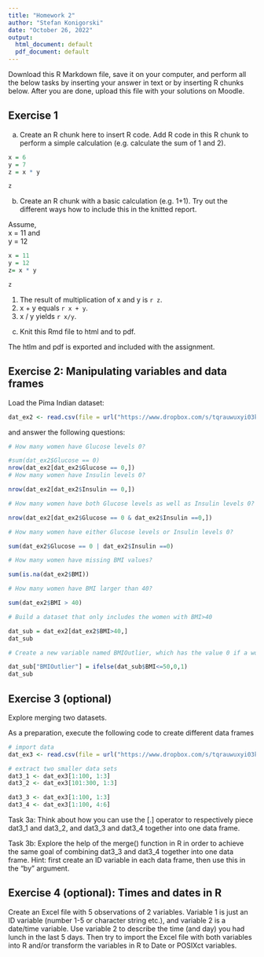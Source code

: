---
title: "Homework 2"
author: "Stefan Konigorski"
date: "October 26, 2022"
output:
  html_document: default
  pdf_document: default
---

Download this R Markdown file, save it on your computer, and perform all the below tasks by inserting your answer in text or by inserting R chunks below. After you are done, upload this file with your solutions on Moodle.

## Exercise 1

a) Create an R chunk here to insert R code. Add R code in this R chunk to perform a simple calculation (e.g. calculate the sum of 1 and 2).

```{r}
x = 6
y = 7
z = x * y

z
```
b) Create an R chunk with a basic calculation (e.g. 1+1). Try out the different ways how to include this in the knitted report.\

Assume,\
 x = 11 and\
 y = 12\

```{r, echo=FALSE, results='hide'}
x = 11
y = 12
z= x * y

z
```
1. The result of multiplication of x and y is `r z`.\
2. x + y equals `r x + y`.\
3. x / y yields `r x/y`.\
  

c) Knit this Rmd file to html and to pdf.

The htlm and pdf is exported and included with the assignment.


## Exercise 2: Manipulating variables and data frames

Load the Pima Indian dataset:

```{r}
dat_ex2 <- read.csv(file = url("https://www.dropbox.com/s/tqrauwuxyi03kee/Pima_diabetes.csv?dl=1"))
```

and answer the following questions:

```{r}
# How many women have Glucose levels 0?

#sum(dat_ex2$Glucose == 0)
nrow(dat_ex2[dat_ex2$Glucose == 0,])
# How many women have Insulin levels 0?

nrow(dat_ex2[dat_ex2$Insulin == 0,])

# How many women have both Glucose levels as well as Insulin levels 0?

nrow(dat_ex2[dat_ex2$Glucose == 0 & dat_ex2$Insulin ==0,])

# How many women have either Glucose levels or Insulin levels 0?

sum(dat_ex2$Glucose == 0 | dat_ex2$Insulin ==0)

# How many women have missing BMI values?

sum(is.na(dat_ex2$BMI))

# How many women have BMI larger than 40?

sum(dat_ex2$BMI > 40)

# Build a dataset that only includes the women with BMI>40

dat_sub = dat_ex2[dat_ex2$BMI>40,]
dat_sub

# Create a new variable named BMIOutlier, which has the value 0 if a women has BMI smaller or equal 50, and 1 if she has BMI higher than 50

dat_sub["BMIOutlier"] = ifelse(dat_sub$BMI<=50,0,1)
dat_sub
```

## Exercise 3 (optional)

Explore merging two datasets.

As a preparation, execute the following code to create different data frames

```{r}
# import data
dat_ex3 <- read.csv(file = url("https://www.dropbox.com/s/tqrauwuxyi03kee/Pima_diabetes.csv?dl=1"))

# extract two smaller data sets
dat3_1 <- dat_ex3[1:100, 1:3]
dat3_2 <- dat_ex3[101:300, 1:3]

dat3_3 <- dat_ex3[1:100, 1:3]
dat3_4 <- dat_ex3[1:100, 4:6]
```

Task 3a: Think about how you can use the [.] operator to respectively piece dat3_1 and dat3_2, and dat3_3 and dat3_4 together into one data frame.

Task 3b: Explore the help of the merge() function in R in order to achieve the same goal of combining dat3_3 and dat3_4 together into one data frame. Hint: first create an ID variable in each data frame, then use this in the "by" argument.

## Exercise 4 (optional): Times and dates in R

Create an Excel file with 5 observations of 2 variables. Variable 1 is just an ID variable (number 1-5 or character string etc.), and variable 2 is a date/time variable. Use variable 2 to describe the time (and day) you had lunch in the last 5 days. Then try to import the Excel file with both variables into R and/or transform the variables in R to Date or POSIXct variables.

